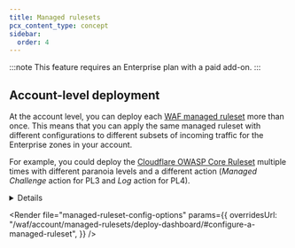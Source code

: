 ```yaml
---
title: Managed rulesets
pcx_content_type: concept
sidebar:
  order: 4
---
```



:::note
This feature requires an Enterprise plan with a paid add-on.
:::

<Render file="waf-managed-rules-intro" />

## Account-level deployment

At the account level, you can deploy each [WAF managed ruleset](/waf/managed-rules/#managed-rulesets) more than once. This means that you can apply the same managed ruleset with different configurations to different subsets of incoming traffic for the Enterprise zones in your account.

For example, you could deploy the [Cloudflare OWASP Core Ruleset](/waf/managed-rules/reference/owasp-core-ruleset/) multiple times with different paranoia levels and a different action (_Managed Challenge_ action for PL3 and _Log_ action for PL4).

<Details header="Example: Deploy OWASP with two different configurations">

The following example deploys the [Cloudflare OWASP Core Ruleset](/waf/managed-rules/reference/owasp-core-ruleset/) multiple times at the account level through the following execute rules:

- First execute rule: Enable OWASP rules up to paranoia level 3 (PL3) and set the action to _Managed Challenge_.
- Second execute rule: Enable OWASP rules up to PL4 and set the action to _Log_.

This configuration gives you additional protection by enabling PL3 rules, but without blocking the requests, since higher paranoia levels are more prone to false positives.

The second rule logs any matches for PL4 rules, the most strict set of rules in the ruleset, so that it does not affect live traffic. You could use this configuration to understand which traffic would be affected by PL4 rules.

<Tabs syncKey="dashPlusAPI"> <TabItem label="Dashboard">

1. Deploy the Cloudflare OWASP Core Ruleset by following the [dashboard instructions](/waf/account/managed-rulesets/deploy-dashboard/#deploy-a-managed-ruleset), customizing the ruleset behavior using these settings:

   - **OWASP Anomaly Score Threshold**: _Medium - 40 and higher_
   - **OWASP Paranoia Level**: _PL3_
   - **OWASP Action**: _Managed Challenge_

2. Select **Deploy**.

3. Repeat the deployment procedure for the OWASP ruleset, but with following ruleset configuration:

   - **OWASP Anomaly Score Threshold**: _Medium - 40 and higher_
   - **OWASP Paranoia Level**: _PL4_
   - **OWASP Action**: _Log_

Once you finish your configuration, the **Deployed managed rulesets** list will show two _Execute_ rules for the Cloudflare OWASP Core Ruleset.

</TabItem> <TabItem label="API">

The following `POST` request for the [Create an account ruleset](/api/operations/createAccountRuleset) operation creates an [entry point ruleset](/ruleset-engine/about/rulesets/#entry-point-ruleset) for the `http_request_firewall_managed` phase at the account level. The ruleset includes two rules deploying the Cloudflare OWASP Core Ruleset twice with different configurations.

```bash
curl "https://api.cloudflare.com/client/v4/accounts/{account_id}/rulesets" \
--header "Authorization: Bearer <API_TOKEN>" \
--header "Content-Type: application/json" \
--data '{
  "name": "My ruleset",
  "description": "Entry point ruleset for WAF managed rulesets (account)",
  "kind": "root",
  "phase": "http_request_firewall_managed",
  "rules": [
    {
      "action": "execute",
      "action_parameters": {
        "id": "4814384a9e5d4991b9815dcfc25d2f1f",
        "overrides": {
          "categories": [
            {
              "category": "paranoia-level-4",
              "enabled": false
            }
          ],
          "rules": [
            {
              "id": "6179ae15870a4bb7b2d480d4843b323c",
              "action": "managed_challenge"
            }
          ]
        }
      },
      "expression": "cf.zone.plan eq \"ENT\"",
      "description": "Execute OWASP ruleset at PL3 with Managed Challenge action"
    },
    {
      "action": "execute",
      "action_parameters": {
        "id": "4814384a9e5d4991b9815dcfc25d2f1f",
        "overrides": {
          "rules": [
            {
              "id": "6179ae15870a4bb7b2d480d4843b323c",
              "action": "log"
            }
          ]
        }
      },
      "expression": "cf.zone.plan eq \"ENT\"",
      "description": "Execute OWASP ruleset at PL4 with Log action"
    }
  ]
}'
```

</TabItem> </Tabs>

</Details>

<Render
	file="managed-ruleset-config-options"
	params={{
		overridesUrl:
			"/waf/account/managed-rulesets/deploy-dashboard/#configure-a-managed-ruleset",
	}}
/>

